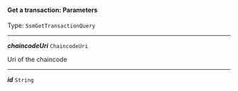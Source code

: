 


#### Get a transaction: Parameters

Type: `SsmGetTransactionQuery`

---

***chaincodeUri*** `ChaincodeUri`

Uri of the chaincode



---

***id*** `String`

